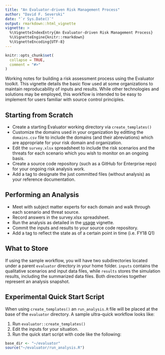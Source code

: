 ```yaml
---
title: "An Evaluator-driven Risk Management Process"
author: "David F. Severski"
date: "`r Sys.Date()`"
output: rmarkdown::html_vignette
vignette: >
  %\VignetteIndexEntry{An Evaluator-driven Risk Management Process}
  %\VignetteEngine{knitr::rmarkdown}
  %\VignetteEncoding{UTF-8}
---
```


```r
knitr::opts_chunk$set(
  collapse = TRUE,
  comment = "#>"
)
```

Working notes for building a risk assessment process using the Evaluator 
toolkit. This vignette details the basic flow used at some organizations to 
maintain reproducability of inputs and results. While other technologies and 
solutions may be employed, this workflow is intended to be easy to implement 
for users familiar with source control principles.

## Starting from Scratch

- Create a starting Evaluator working directory via `create_templates()`
- Customize the domains used in your organization by editting the `domains.csv` 
file to include the domains (and their abreviations) which are appropriate for your 
risk domain and organization.
- Edit the `survey.xlsx` spreadsheet to include the risk scenarios and the threats 
for each scenario which you wish to monitor on an ongoing basis.
- Create a source code repository (such as a GitHub for Enterprise repo) for 
your ongoing risk analysis work.
- Add a tag to designate the just committed files (without analysis) as your reference 
documentation.

## Performing an Analysis
- Meet with subject matter experts for each domain and walk through each 
scenario and threat source.
- Record answers in the survey.xlsx spreadsheet.
- Run the analysis as detailed in the [usage](usage.html) vignette.
- Commit the inputs and results to your source code repository.
- Add a tag to reflect the state as of a certain point in time (i.e. FY18 Q1)

## What to Store

If using the sample workflow, you will have two subdirectories located under 
a parent `evaluator` directory in your home folder. `inputs` contains the 
qualitative scenarios and input data files, while `results` stores the 
simulation results, including the summarized data files. Both directories 
together represent an analysis snapshot.

## Experimental Quick Start Script

When using `create_templates()` an `run_analysis.R` file will be placed at the base 
of the `evaluator` directory. A sample ultra-quick workflow looks like:

1. Run `evaluator::create_templates()`
2. Edit the inputs for your situation.
3. Run the quick start script with code like the following:

```r
base_dir <- "~/evaluator"
source("~/evaluator/run_analysis.R")
```
